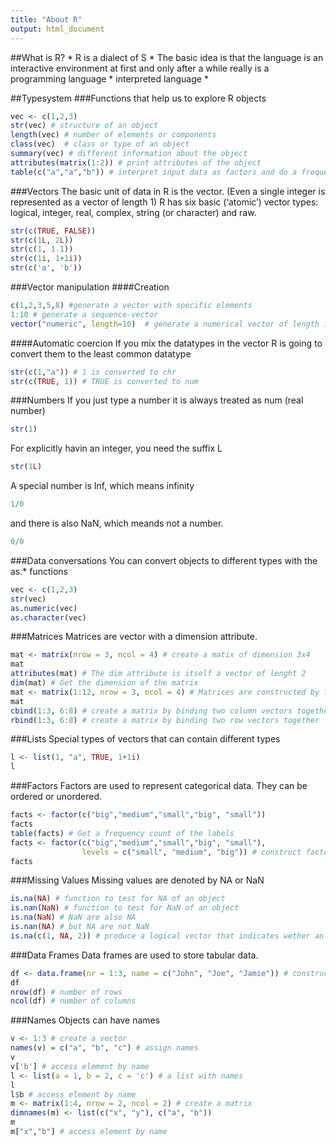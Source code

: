```yaml
---
title: "About R"
output: html_document
---
```


##What is R?
* R is a dialect of S
* The basic idea is that the language is an interactive environment at first and only after a while really is a programming language
* interpreted language
* 

##Typesystem
###Functions that help us to explore R objects
```r
vec <- c(1,2,3)
str(vec) # structure of an object 
length(vec) # number of elements or components
class(vec)  # class or type of an object
summary(vec) # different information about the object
attributes(matrix(1:2)) # print attributes of the object
table(c("a","a","b")) # interpret input data as factors and do a frequency count
```
###Vectors
The basic unit of data in R is the vector. (Even a single integer is represented as a vector of length 1)
R has six basic (‘atomic’) vector types: logical, integer, real, complex, string (or character) and raw.
```r
str(c(TRUE, FALSE))
str(c(1L, 2L))
str(c(1, 1.1))
str(c(1i, 1+1i))
str(c('a', 'b'))
```
###Vector manipulation
####Creation
```r
c(1,2,3,5,8) #generate a vector with specific elements
1:10 # generate a sequence-vector
vector("numeric", length=10)  # generate a numerical vector of length 10 with default values
```
####Automatic coercion
If you mix the datatypes in the vector R is going to convert them to the least common datatype
```r
str(c(1,"a")) # 1 is converted to chr
str(c(TRUE, 1)) # TRUE is converted to num
```
###Numbers
If you just type a number it is always treated as num (real number)
```r
str(1)
```
For explicitly havin an integer, you need the suffix L
```r
str(1L)
```
A special number is Inf, which means infinity
```r
1/0
```
and there is also NaN, which meands not a number.
```r
0/0
```
###Data conversations
You can convert objects to different types with the as.* functions
```r
vec <- c(1,2,3)
str(vec)
as.numeric(vec)
as.character(vec)
```
###Matrices
Matrices are vector with a dimension attribute.
```r
mat <- matrix(nrow = 3, ncol = 4) # create a matix of dimension 3x4
mat
attributes(mat) # The dim attribute is itself a vector of lenght 2
dim(mat) # Get the dimension of the matrix
mat <- matrix(1:12, nrow = 3, ncol = 4) # Matrices are constructed by filling it column by column
mat
cbind(1:3, 6:8) # create a matrix by binding two column vectors together
rbind(1:3, 6:8) # create a matrix by binding two row vectors together
```
###Lists
Special types of vectors that can contain different types
```r
l <- list(1, "a", TRUE, 1+1i)
l
```
###Factors
Factors are used to represent categorical data. They can be ordered or unordered.
```r
facts <- factor(c("big","medium","small","big", "small"))
facts
table(facts) # Get a frequency count of the labels
facts <- factor(c("big","medium","small","big", "small"),
                levels = c("small", "medium", "big")) # construct factors with specific label ordering
facts
```
###Missing Values
Missing values are denoted by NA or NaN
```r
is.na(NA) # function to test for NA of an object
is.nan(NaN) # function to test for NaN of an object
is.na(NaN) # NaN are also NA
is.nan(NA) # but NA are not NaN
is.na(c(1, NA, 2)) # produce a logical vector that indicates wether an element is NA or not
```
###Data Frames
Data frames are used to store tabular data.
```r
df <- data.frame(nr = 1:3, name = c("John", "Joe", "Jamie")) # construct a simple dataframe
df
nrow(df) # number of rows
ncol(df) # number of columns
```
###Names
Objects can have names
```r
v <- 1:3 # create a vector
names(v) = c("a", "b", "c") # assign names
v
v['b'] # access element by name
l <- list(a = 1, b = 2, c = 'c') # a list with names
l
l$b # access element by name
m <- matrix(1:4, nrow = 2, ncol = 2) # create a matrix
dimnames(m) <- list(c("x", "y"), c("a", "b"))
m
m["x","b"] # access element by name
```